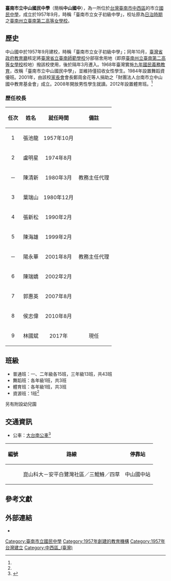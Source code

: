 {{About|[[臺南市|臺南市]][[中西區_(台灣)|中西區]]的一所國民中學|其他的中山國中|中山國中}}
{{Infobox School
| name           = 臺南市立中山國民中學
| other_name     = 
| image          = 
| motto          = 
| established    = 1957年9月<ref name="教育局">{{cite web |language=zh |title=臺南市教育局各級學校資料 |url=https://school.tn.edu.tw/sch_detail.aspx?sch_code=213510 |date=2021-08-09 |accessdate=2021-11-10 |archive-date=2021-11-10 |archive-url=https://web.archive.org/web/20211110105352/https://school.tn.edu.tw/sch_detail.aspx?sch_code=213510 |dead-url=no }}</ref>
| postcode       = 700019
| country        = {{TWN}}
| type           = 市立國民中學
| affiliation    = 公立
| district       = 自由學區<ref name="教育局"/>
| grades         = 國中一年級至三年級<ref name="教育局"/>
| president      = 
| principal      = 林國斌<ref name="教育局"/>
| dean           = 
| faculty        = 113人<ref name="教育局"/>
| staff          = 13人<ref name="教育局"/>
| students       = 1144人<ref name="教育局"/>
| classes        = 50班（含舞蹈班、體育班各3班、資源班1班）<ref name="教育局"/>
| conference     = 
| colors         =
| mascot         = 
| free_label     = 
| free_text      = 
| magazine       =
| anniversary    = 11月1日<ref name="教育局"/>
| address        = 臺南市中西區南寧街45號
| tel            = {{tel|886|6|213 4792}}
| fax            = {{tel|886|6|213 5133}}
| information    =
| website        = {{URL|https://www.csjhs.tn.edu.tw/}}
}}
'''臺南市立中山國民中學'''（簡稱'''中山國中'''），為一所位於[[台灣|台灣]][[臺南市|臺南市]][[中西區_(台灣)|中西區]]的市立[[國民中學|國民中學]]，成立於1957年9月，時稱「臺南市立女子初級中學」，校址原為[[台灣日治時期|日治時期]]之[[臺南州立臺南第二高等女學校|臺南州立臺南第二高等女學校]]。

== 歷史 ==
中山國中於1957年9月建校，時稱「臺南市立女子初級中學」；同年10月，[[臺灣省政府教育廳|臺灣省政府教育廳]]核定將[[臺灣省立臺南師範學校|臺灣省立臺南師範學校]]分部宿舍用地（即原[[臺南州立臺南第二高等女學校|臺南州立臺南第二高等女學校]]校地）撥該校使用，後於隔年3月遷入。1968年臺灣實施[[九年國民義務教育|九年國民義務教育]]，改稱「臺南市立中山國民中學」，並維持僅招收女性學生。1984年設置舞蹈資優班。2001年，由該校[[家長會|家長會]]會長鄭周金花等人捐助之「財團法人台南市立中山國中教育基金會」成立。2008年開放男性學生就讀。2012年設置體育班。<ref name="教育局"/>

=== 歷任校長 ===
{|class="wikitable" style="text-align:center"
|-
!align="center"| 任次
!align="center"| 姓名
!align="center"| 就任時間
!align="center"| 備註
|-
|1||張池龍||1957年10月||
|-
|2||盧明星||1974年8月||
|-
|－||陳清新||1980年3月||教務主任代理
|-
|3||葉瑞山||1980年12月||
|-
|4||張新松||1990年2月||
|-
|5||陳海雄||1999年2月||
|-
|－||陽永華||2001年8月||教務主任代理
|-
|6||陳瑞嬌||2002年2月||
|-
|7||郭惠英||2007年8月||
|-
|8||侯志偉||2010年8月||
|-
|9||林國斌||2017年||現任
|}

== 班級 ==
* 普通班：一、二年級各15班，三年級13班，共43班
* 舞蹈班：各年級1班，共3班
* 體育班：各年級1班，共3班
* 資源班：1班<ref name="教育局"/>
另有附設幼兒園

==交通資訊==
*公車：[[大台南公車|大台南公車]]<ref>{{Cite web |title=大台南公車 路線查詢 |url=http://tourguide.tainan.gov.tw/newtnbusweb/RouteSearch.aspx |access-date=2018-08-13 |archiveurl=https://web.archive.org/web/20160728094526/http://tourguide.tainan.gov.tw/NewTNBusWeb/RouteSearch.aspx |archivedate=2016-07-28 |dead-url=yes }}</ref>
{|class="wikitable"
! 編號
! 路線
! 停靠站
|-
| {{color|#9900FF|'''2'''}}
| 崑山科大－安平白鷺灣社區／三鯤鯓／四草
| 中山國中站
|}

==參考文獻==
{{reflist}}

==外部連結==
* {{URL|https://www.csjhs.tn.edu.tw/|臺南市立中山國民中學}}

{{臺南市國民中小學列表}}

[[Category:臺南市立國民中學|Category:臺南市立國民中學]]
[[Category:1957年創建的教育機構|Category:1957年創建的教育機構]]
[[Category:1957年台灣建立|Category:1957年台灣建立]]
[[Category:中西區_(臺灣)|Category:中西區_(臺灣)]]